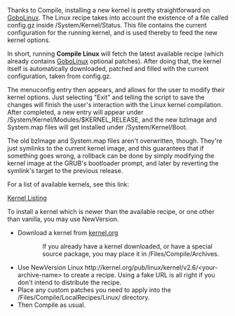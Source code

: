 {{ToC}}

Thanks to Compile, installing a new kernel is pretty straightforward on [[GoboLinux]]. The Linux recipe takes into account the existence of a file called config.gz inside /System/Kernel/Status. This file contains the current configuration for the running kernel, and is used thereby to feed the new kernel options.

In short, running '''Compile Linux''' will fetch the latest available recipe (which already contains [[GoboLinux]] optional patches). After doing that, the kernel itself is automatically downloaded, patched and filled with the current configuration, taken from config.gz.

The menuconfig entry then appears, and allows for the user to modify their kernel options. Just selecting "Exit" and telling the script to save the changes will finish the user's interaction with the Linux kernel compilation. After completed, a new entry will appear under /System/Kernel/Modules/$KERNEL_RELEASE, and the new bzImage and System.map files will get installed under /System/Kernel/Boot.

The old bzImage and System.map files aren't overwritten, though. They're just symlinks to the current kernel image, and this guarantees that if something goes wrong, a rollback can be done by simply modifying the kernel image at the GRUB's bootloader prompt, and later by reverting the symlink's target to the previous release.


For a list of available kernels, see this link:

[http://www.gobolinux.org/?page=doc/articles/gobohide Kernel Listing]

To install a kernel which is newer than the available recipe, or one other than vanilla, you may use NewVersion.
* Download a kernel from [http://www.kernel.org/ kernel.org]
:: If you already have a kernel downloaded, or have a special source package, you may place it in /Files/Compile/Archives.
* Use NewVersion Linux <Version> <nowiki>http://kernel.org/pub/linux/kernel/v2.6/<your-archive-name></nowiki> to create a recipe.  Using a fake URL is all right if you don't intend to distribute the recipe.  
* Place any custom patches you need to apply into the /Files/Compile/LocalRecipes/Linux/<Version> directory.
* Then Compile as usual.

{{Handbook}}